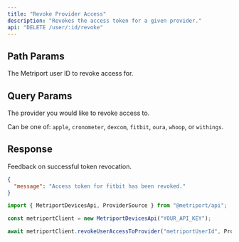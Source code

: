 ```yaml
---
title: "Revoke Provider Access"
description: "Revokes the access token for a given provider."
api: "DELETE /user/:id/revoke"
---
```


## Path Params

<ParamField path="userId" type="string" required>
  The Metriport user ID to revoke access for.
</ParamField>

## Query Params

<ParamField query="provider" type="string" required>
  The provider you would like to revoke access to.

Can be one of: `apple`, `cronometer`, `dexcom`, `fitbit`, `oura`, `whoop`, or `withings`.

</ParamField>

## Response

<ResponseField name="message" type="string" required>
  Feedback on successful token revocation.
</ResponseField>

```json
{
  "message": "Access token for fitbit has been revoked."
}
```

<ResponseExample>

```javascript Metriport SDK
import { MetriportDevicesApi, ProviderSource } from "@metriport/api";

const metriportClient = new MetriportDevicesApi("YOUR_API_KEY");

await metriportClient.revokeUserAccessToProvider("metriportUserId", ProviderSource.fitbit);
```

</ResponseExample>
